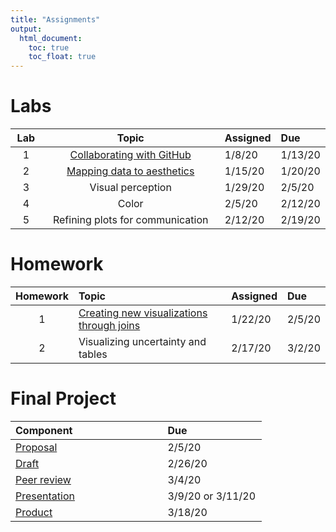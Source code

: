 ```yaml
---
title: "Assignments"
output:
  html_document:
    toc: true
    toc_float: true
---
```


# Labs

|**Lab** | **Topic**                                       | **Assigned** | **Due** | 
|:------:| :---------------------------------------------: | :------------| :-------| 
| 1      | [Collaborating with GitHub](lab1.html)          | 1/8/20       | 1/13/20 | 
| 2      | [Mapping data to aesthetics](lab2.html)         | 1/15/20      | 1/20/20 |
| 3      | Visual perception                  | 1/29/20      | 2/5/20  | 
| 4      | Color                              | 2/5/20       | 2/12/20 | 
| 5      | Refining plots for communication   | 2/12/20      | 2/19/20 | 

# Homework

|**Homework** | **Topic**                                 | **Assigned** | **Due** | 
|:-----------:| :-----------------------------------------| :------------| :-------| 
| 1           | [Creating new visualizations through joins](hw1.html) | 1/22/20       | 2/5/20 | 
| 2           | Visualizing uncertainty and tables     | 2/17/20      | 3/2/20 | 

# Final Project

|**Component** | **Due** | 
|:-------------|:--------| 
| [Proposal](https://uo-datasci-specialization.github.io/c2-dataviz-2020/site-syllabus.html#proposal_(10_points;_5%;_due_february_5)) | 2/5/20 | 
| [Draft](https://uo-datasci-specialization.github.io/c2-dataviz-2020/site-syllabus.html#portfolio_draft_(15_points;_75%;_due_february_26))        | 2/26/20 | 
| [Peer review](https://uo-datasci-specialization.github.io/c2-dataviz-2020/site-syllabus.html#peer_review_(15_points;_75%;_due_march_4))  | 3/4/20 | 
| [Presentation](https://uo-datasci-specialization.github.io/c2-dataviz-2020/site-syllabus.html#presentation_(20_points;_10%)) | 3/9/20 or 3/11/20 | 
| [Product](https://uo-datasci-specialization.github.io/c2-dataviz-2020/site-syllabus.html#product_(60_points;_30%))      | 3/18/20 | 
